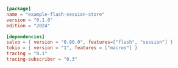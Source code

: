 
```toml  title="flash-session-store/Cargo.toml"
[package]
name = "example-flash-session-store"
version = "0.1.0"
edition = "2024"

[dependencies]
salvo = { version = "0.80.0", features=["flash", "session"] }
tokio = { version = "1", features = ["macros"] }
tracing = "0.1"
tracing-subscriber = "0.3"

```